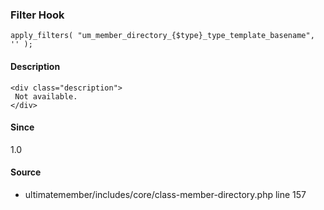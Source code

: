 
### Filter Hook    
    
```
apply_filters( "um_member_directory_{$type}_type_template_basename", '' );
```

#### Description
    <div class="description">
     Not available.
    </div>

#### Since
<div class="description">
1.0
</div>

#### Source
  - <Link href="/developer/files/includes-core-class-member-directory#source-view.157">ultimatemember/includes/core/class-member-directory.php</Link> <Link href="/developer/files/includes-core-class-member-directory#source-view.157">line 157</Link>

